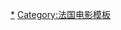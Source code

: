 {{Navbox
|name = 法國新浪潮
|title = [[法國新浪潮]]
|state = {{{state|autocollapse}}}
|listclass = hlist

|group1 = 《[[电影手册|電影筆記]]》派
|list1 = 
*[[法蘭索瓦·杜魯福|-{zh-hans:弗朗索瓦·特吕弗;zh-hk:法蘭索瓦·杜魯福;zh-tw:法蘭索瓦·楚浮;}-]]
*[[尚盧·高達|-{zh-hans:让·吕克·戈达尔; zh-hant:尚盧·高達;}-]]
*[[伊力·盧馬|-{zh-hans:埃里克·侯麦;zh-hant:埃里克·侯麥;zh-hk:伊力·盧馬;zh-tw:艾力·侯麥;zh-mo:伊力·盧馬;}-]]
*[[克勞德·夏布洛|-{zh-cn:克劳德·夏布洛尔;zh-tw:克勞德·夏布洛;zh-hk:克羅德·查布洛;}-]]
*[[賈克·希維特|-{zh-hans:雅克·里维特;zh-hant:賈克·希維特;}-]]

|group2 = 左岸派
|list2 = 
*{{fr-link|昂希·柯比|Henri Colpi}}
*[[玛格丽特·杜拉斯|-{zh-hans:玛格丽特·杜拉斯; zh-hant:瑪格麗特·莒哈絲;}-]]
*{{fr-link|阿赫蒙·加蒂|Armand Gatti}}
*{{fr-link|克里斯·馬克|Chris Marker}}
*[[亞倫·雷奈]]
*[[阿兰·罗伯-格里耶|阿蘭·羅伯-格里耶]]
*[[阿涅斯·瓦尔达|-{zh-cn:阿涅斯·瓦尔达;zh-tw:安妮·華達;zh-hk:艾麗絲·華妲;}-]]

|group3 = 其他電影工作者
|list3 = 
*{{fr-link|菲利浦·德·布羅卡|Philippe de Broca}}
*[[雅克·德米|-{zh-hans:雅克·德米; zh-hant:賈克·德米;}-]]
*[[让·杜谢|-{zh-hans:让·杜谢; zh-hant:尚·杜謝;}-]]
*{{fr-link|尚·厄斯塔許|Jean Eustache}}
*{{fr-link|喬治·弗蘭敘|Georges Franju}}
*{{fr-link|皮耶·卡斯特|Pierre Kast}}
*[[路易·馬盧|-{zh-cn:路易·马勒;zh-hant:路易·馬盧;}-]]
*[[讓-皮埃爾·梅爾維爾|尚-皮耶·梅爾維爾]]
*{{fr-link|盧·穆萊|Luc Moullet}}
*[[賈克·侯吉耶|-{zh-cn:雅克·罗齐耶;zh-hant:賈克·侯吉耶;}-]]
*[[史特勞普-蕙葉]]
*{{fr-link|羅傑·瓦汀|Roger Vadim}}

|group4 = 影響理論
|list4 = 
*{{fr-link|亞歷山卓·阿斯特里克|Alexandre Astruc}}
*[[安德烈·巴赞]]
*[[羅伯特·布列松]]
*{{fr-link|賈克·多尼奧-瓦括斯|Jacques Doniol-Valcroze}}
*{{link-fr|翁黑·隆格瓦|Henri Langlois}}
*{{link-fr|喬瑟夫-馬力·羅·杜卡|Joseph-Marie Lo Duca}}
*[[尚·胡許|-{zh-tw:尚·胡許;zh-cn:让·鲁什;zh-hk:尚·胡許;}-]]

|group5 = 代表電影
|list5 = 
*《{{link-fr|棋差一招|Le Coup du berger}}》 (1956)
*《{{link-fr|俊男塞吉|Le Coup du berger}}》 (1958)
*《[[四百擊]]》 (1959)
*《[[广岛之恋|廣島之戀]]》 (1959)
*《[[斷了氣|-{zh-cn:精疲力尽; zh-tw:斷了氣; zh-hk:斷了氣;}-]]》 (1960)
*《[[再見菲律賓]]》 (1962)
*《[[五點到七點的克萊歐]]》 (1962)
*《[[堤 (1962年電影)|堤]]》 (1962)

|group6 = 相關主題
|list6 = 
*[[作者论|作者論]]
*《[[电影手册|電影筆記]]》
*[[法國電影園|法國電影資料館]]
*[[跳接]]

}}<noinclude>
{{collapsible option}}
[[Category:法國新浪潮|*]]
[[Category:法国电影模板]]
</noinclude>